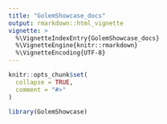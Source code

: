 ```yaml
---
title: "GolemShowcase_docs"
output: rmarkdown::html_vignette
vignette: >
  %\VignetteIndexEntry{GolemShowcase_docs}
  %\VignetteEngine{knitr::rmarkdown}
  %\VignetteEncoding{UTF-8}
---
```


```r
knitr::opts_chunk$set(
  collapse = TRUE,
  comment = "#>"
)
```

```r
library(GolemShowcase)
```

